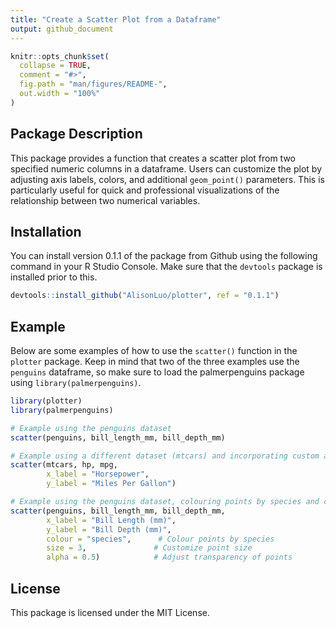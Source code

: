 ```yaml
---
title: "Create a Scatter Plot from a Dataframe"
output: github_document
---
```


<!-- README.md is generated from README.Rmd. Please edit that file -->

```r
knitr::opts_chunk$set(
  collapse = TRUE,
  comment = "#>",
  fig.path = "man/figures/README-",
  out.width = "100%"
)
```

## Package Description

This package provides a function that creates a scatter plot from two specified numeric columns in a dataframe. Users can customize the plot by adjusting axis labels, colors, and additional `geom_point()` parameters. This is particularly useful for quick and professional visualizations of the relationship between two numerical variables.

## Installation

You can install version 0.1.1 of the package from Github using the following command in your R Studio Console. Make sure that the `devtools` package is installed prior to this.

``` r
devtools::install_github("AlisonLuo/plotter", ref = "0.1.1")
```

## Example

Below are some examples of how to use the `scatter()` function in the `plotter` package. Keep in mind that two of the three examples use the `penguins` dataframe, so make sure to load the palmerpenguins package using `library(palmerpenguins)`.

```r
library(plotter)
library(palmerpenguins)

# Example using the penguins dataset
scatter(penguins, bill_length_mm, bill_depth_mm)

# Example using a different dataset (mtcars) and incorporating custom axis labels
scatter(mtcars, hp, mpg, 
        x_label = "Horsepower", 
        y_label = "Miles Per Gallon")

# Example using the penguins dataset, colouring points by species and customizing point size
scatter(penguins, bill_length_mm, bill_depth_mm, 
        x_label = "Bill Length (mm)", 
        y_label = "Bill Depth (mm)", 
        colour = "species",      # Colour points by species
        size = 3,               # Customize point size
        alpha = 0.5)            # Adjust transparency of points
```

## License
This package is licensed under the MIT License.

